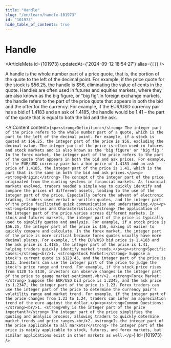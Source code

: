 ```yaml
---
title: "Handle"
slug: "/en/learn/handle-101973"
id: "101973"
hide_table_of_contents: true
---
```



# Handle

<ArticleMeta id={101973} updatedAt={'2024-09-12 18:54:27'} alias={`[]`} />
<div className='border-solid border-b border-t-0 my-4 border-[var(--ifm-color-gray-300)]' />

A handle is the whole number part of a price quote, that is, the portion of the quote to the left of the decimal point. For example, if the price quote for the stock is $56.25, the handle is $56, eliminating the value of cents in the quote. Handles are often used in futures and equities markets, where they are also known as the big figure, or "big fig".In foreign exchange markets, the handle refers to the part of the price quote that appears in both the bid and the offer for the currency. For example, if the EUR/USD currency pair has a bid of 1.4183 and an ask of 1.4185, the handle would be 1.41 – the part of the quote that is equal to both the bid and the ask.

<AIContent content={`<p><strong>Definition:</strong> The integer part of the price refers to the whole number part of a quote, which is the part to the left of the decimal point. For example, if a stock is quoted at $56.25, the integer part of the price is $56, excluding the decimal value. The integer part of the price is often used in futures and stock markets and is also known as the 'big figure' or 'big fig.' In the forex market, the integer part of the price refers to the part of the quote that appears in both the bid and ask prices. For example, if the EUR/USD currency pair has a bid price of 1.4183 and an ask price of 1.4185, the integer part of the price is 1.41, which is the part that is the same in both the bid and ask prices.</p><p><strong>Origin:</strong> The concept of the integer part of the price originated from the quoting systems in financial markets. As financial markets evolved, traders needed a simple way to quickly identify and compare the prices of different assets, leading to the use of the integer part of the price. Especially before the advent of electronic trading, traders used verbal or written quotes, and the integer part of the price facilitated quick communication and understanding.</p><p><strong>Categories and Characteristics:</strong> The application of the integer part of the price varies across different markets. In stock and futures markets, the integer part of the price is typically used to simplify quotes and analysis. For example, if a stock price is $56.25, the integer part of the price is $56, making it easier to quickly compare and calculate. In the forex market, the integer part of the price is more critical because forex quotes usually have more decimal places. For example, if the EUR/USD bid price is 1.4183 and the ask price is 1.4185, the integer part of the price is 1.41, helping traders quickly identify market trends.</p><p><strong>Specific Cases:</strong><br/>1. <strong>Stock Market:</strong> Suppose a stock's current quote is $123.45, and the integer part of the price is $123. Investors can use the integer part of the price to judge the stock's price range and trend. For example, if the stock price rises from $120 to $130, investors can observe changes in the integer part of the price to gauge market sentiment.<br/>2. <strong>Forex Market:</strong> Suppose the EUR/USD bid price is 1.2345, and the ask price is 1.2347, the integer part of the price is 1.23. Forex traders can use the integer part of the price to determine the currency pair's volatility range and market trend. For example, if the integer part of the price changes from 1.23 to 1.24, traders can infer an appreciation trend of the euro against the dollar.</p><p><strong>Common Questions:</strong><br/>1. <strong>Why is the integer part of the price important?</strong> The integer part of the price simplifies the quoting and analysis process, allowing traders to quickly determine market trends and price ranges.<br/>2. <strong>Is the integer part of the price applicable to all markets?</strong> The integer part of the price is mainly applicable to stock, futures, and forex markets, but similar applications exist in other markets as well.</p>`} id={101973} />
